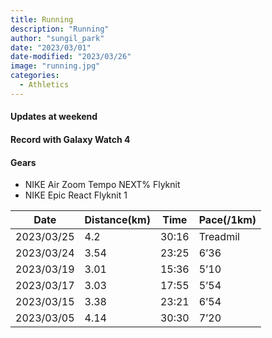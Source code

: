 ---
title: Running
description: "Running"
author: "sungil_park"
date: "2023/03/01"
date-modified: "2023/03/26"
image: "running.jpg"
categories:
  - Athletics
---

#### Updates at weekend

#### Record with Galaxy Watch 4

#### Gears

-   NIKE Air Zoom Tempo NEXT% Flyknit
-   NIKE Epic React Flyknit 1

| Date       | Distance(km) | Time  | Pace(/1km) |
|------------|--------------|-------|------------|
| 2023/03/25 | 4.2          | 30:16 | Treadmil   |
| 2023/03/24 | 3.54         | 23:25 | 6'36       |
| 2023/03/19 | 3.01         | 15:36 | 5'10       |
| 2023/03/17 | 3.03         | 17:55 | 5'54       |
| 2023/03/15 | 3.38         | 23:21 | 6'54       |
| 2023/03/05 | 4.14         | 30:30 | 7'20       |
